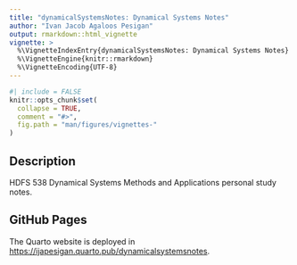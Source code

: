 ```yaml
---
title: "dynamicalSystemsNotes: Dynamical Systems Notes"
author: "Ivan Jacob Agaloos Pesigan"
output: rmarkdown::html_vignette
vignette: >
  %\VignetteIndexEntry{dynamicalSystemsNotes: Dynamical Systems Notes}
  %\VignetteEngine{knitr::rmarkdown}
  %\VignetteEncoding{UTF-8}
---
```


```r
#| include = FALSE
knitr::opts_chunk$set(
  collapse = TRUE,
  comment = "#>",
  fig.path = "man/figures/vignettes-"
)
```

## Description

HDFS 538 Dynamical Systems Methods and Applications personal study notes.

## GitHub Pages

The Quarto website is deployed in [https://ijapesigan.quarto.pub/dynamicalsystemsnotes](https://ijapesigan.quarto.pub/dynamicalsystemsnotes).
